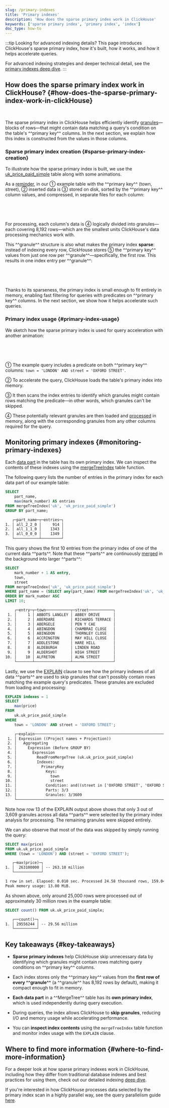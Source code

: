```yaml
---
slug: /primary-indexes
title: 'Primary indexes'
description: 'How does the sparse primary index work in ClickHouse'
keywords: ['sparse primary index', 'primary index', 'index']
doc_type: how-to
---
```




:::tip Looking for advanced indexing details?
This page introduces ClickHouse's sparse primary index, how it's built, how it works, and how it helps accelerate queries.

For advanced indexing strategies and deeper technical detail, see the [primary indexes deep dive](/guides/best-practices/sparse-primary-indexes).
:::

## How does the sparse primary index work in ClickHouse? {#how-does-the-sparse-primary-index-work-in-clickHouse}

<br/>

The sparse primary index in ClickHouse helps efficiently identify [granules](https://clickhouse.com/docs/guides/best-practices/sparse-primary-indexes#data-is-organized-into-granules-for-parallel-data-processing)—blocks of rows—that might contain data matching a query's condition on the table's ^^primary key^^ columns. In the next section, we explain how this index is constructed from the values in those columns.

### Sparse primary index creation {#sparse-primary-index-creation}

To illustrate how the sparse primary index is built, we use the [uk_price_paid_simple](https://clickhouse.com/docs/parts) table along with some animations.

As a [reminder](https://clickhouse.com/docs/parts), in our ① example table with the ^^primary key^^ (town, street), ② inserted data is ③ stored on disk, sorted by the ^^primary key^^ column values, and compressed, in separate files for each column:

<Image img={visual01} size="lg"/>

<br/><br/>

For processing, each column's data is ④ logically divided into granules—each covering 8,192 rows—which are the smallest units ClickHouse's data processing mechanics work with.

This ^^granule^^ structure is also what makes the primary index **sparse**: instead of indexing every row, ClickHouse stores ⑤ the ^^primary key^^ values from just one row per ^^granule^^—specifically, the first row. This results in one index entry per ^^granule^^:

<Image img={visual02} size="lg"/>

<br/><br/>

Thanks to its sparseness, the primary index is small enough to fit entirely in memory, enabling fast filtering for queries with predicates on ^^primary key^^ columns. In the next section, we show how it helps accelerate such queries.

### Primary index usage {#primary-index-usage}

We sketch how the sparse primary index is used for query acceleration with another animation:

<Image img={visual03} size="lg"/>

<br/><br/>

① The example query includes a predicate on both ^^primary key^^ columns: `town = 'LONDON' AND street = 'OXFORD STREET'`.

② To accelerate the query, ClickHouse loads the table's primary index into memory.

③ It then scans the index entries to identify which granules might contain rows matching the predicate—in other words, which granules can't be skipped.

④ These potentially relevant granules are then loaded and [processed](/optimize/query-parallelism) in memory, along with the corresponding granules from any other columns required for the query.

## Monitoring primary indexes {#monitoring-primary-indexes}

Each [data part](/parts) in the table has its own primary index. We can inspect the contents of these indexes using the [mergeTreeIndex](/sql-reference/table-functions/mergeTreeIndex) table function.

The following query lists the number of entries in the primary index for each data part of our example table:

```sql
SELECT
    part_name,
    max(mark_number) AS entries
FROM mergeTreeIndex('uk', 'uk_price_paid_simple')
GROUP BY part_name;
```

```txt
   ┌─part_name─┬─entries─┐
1. │ all_2_2_0 │     914 │
2. │ all_1_1_0 │    1343 │
3. │ all_0_0_0 │    1349 │
   └───────────┴─────────┘
```

This query shows the first 10 entries from the primary index of one of the current data ^^parts^^. Note that these ^^parts^^ are continuously [merged](/merges) in the background into larger ^^parts^^:

```sql 
SELECT 
    mark_number + 1 AS entry,
    town,
    street
FROM mergeTreeIndex('uk', 'uk_price_paid_simple')
WHERE part_name = (SELECT any(part_name) FROM mergeTreeIndex('uk', 'uk_price_paid_simple')) 
ORDER BY mark_number ASC
LIMIT 10;
```

```txt
    ┌─entry─┬─town───────────┬─street───────────┐
 1. │     1 │ ABBOTS LANGLEY │ ABBEY DRIVE      │
 2. │     2 │ ABERDARE       │ RICHARDS TERRACE │
 3. │     3 │ ABERGELE       │ PEN Y CAE        │
 4. │     4 │ ABINGDON       │ CHAMBRAI CLOSE   │
 5. │     5 │ ABINGDON       │ THORNLEY CLOSE   │
 6. │     6 │ ACCRINGTON     │ MAY HILL CLOSE   │
 7. │     7 │ ADDLESTONE     │ HARE HILL        │
 8. │     8 │ ALDEBURGH      │ LINDEN ROAD      │
 9. │     9 │ ALDERSHOT      │ HIGH STREET      │
10. │    10 │ ALFRETON       │ ALMA STREET      │
    └───────┴────────────────┴──────────────────┘
```

Lastly, we use the [EXPLAIN](/sql-reference/statements/explain) clause to see how the primary indexes of all data ^^parts^^ are used to skip granules that can't possibly contain rows matching the example query's predicates. These granules are excluded from loading and processing:
```sql
EXPLAIN indexes = 1
SELECT
    max(price)
FROM
    uk.uk_price_paid_simple
WHERE
    town = 'LONDON' AND street = 'OXFORD STREET';
```

```txt
    ┌─explain────────────────────────────────────────────────────────────────────────────────────────────────────┐
 1. │ Expression ((Project names + Projection))                                                                  │
 2. │   Aggregating                                                                                              │
 3. │     Expression (Before GROUP BY)                                                                           │
 4. │       Expression                                                                                           │
 5. │         ReadFromMergeTree (uk.uk_price_paid_simple)                                                        │
 6. │         Indexes:                                                                                           │
 7. │           PrimaryKey                                                                                       │
 8. │             Keys:                                                                                          │
 9. │               town                                                                                         │
10. │               street                                                                                       │
11. │             Condition: and((street in ['OXFORD STREET', 'OXFORD STREET']), (town in ['LONDON', 'LONDON'])) │
12. │             Parts: 3/3                                                                                     │
13. │             Granules: 3/3609                                                                               │
    └────────────────────────────────────────────────────────────────────────────────────────────────────────────┘
```

Note how row 13 of the EXPLAIN output above shows that only 3 out of 3,609 granules across all data ^^parts^^ were selected by the primary index analysis for processing. The remaining granules were skipped entirely.

We can also observe that most of the data was skipped by simply running the query:
```sql 
SELECT max(price)
FROM uk.uk_price_paid_simple
WHERE (town = 'LONDON') AND (street = 'OXFORD STREET');
```

```txt
   ┌─max(price)─┐
1. │  263100000 │ -- 263.10 million
   └────────────┘

1 row in set. Elapsed: 0.010 sec. Processed 24.58 thousand rows, 159.04 KB (2.53 million rows/s., 16.35 MB/s.)
Peak memory usage: 13.00 MiB.
```

As shown above, only around 25,000 rows were processed out of approximately 30 million rows in the example table:
```sql 
SELECT count() FROM uk.uk_price_paid_simple;
```

```txt
   ┌──count()─┐
1. │ 29556244 │ -- 29.56 million
   └──────────┘
```

##  Key takeaways {#key-takeaways}

* **Sparse primary indexes** help ClickHouse skip unnecessary data by identifying which granules might contain rows matching query conditions on ^^primary key^^ columns. 

* Each index stores only the ^^primary key^^ values from the **first row of every ^^granule^^** (a ^^granule^^ has 8,192 rows by default), making it compact enough to fit in memory. 

* **Each data part** in a ^^MergeTree^^ table has its **own primary index**, which is used independently during query execution. 

* During queries, the index allows ClickHouse to **skip granules**, reducing I/O and memory usage while accelerating performance. 

* You can **inspect index contents** using the `mergeTreeIndex` table function and monitor index usage with the `EXPLAIN` clause.

## Where to find more information {#where-to-find-more-information}

For a deeper look at how sparse primary indexes work in ClickHouse, including how they differ from traditional database indexes and best practices for using them, check out our detailed indexing [deep dive](/guides/best-practices/sparse-primary-indexes).

If you're interested in how ClickHouse processes data selected by the primary index scan in a highly parallel way, see the query parallelism guide [here](/optimize/query-parallelism).
